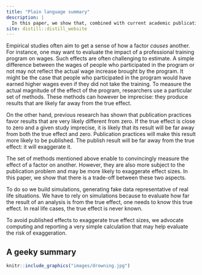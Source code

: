 ```yaml
---
title: "Plain language summary"
description: |
  In this paper, we show that, combined with current academic publication practices, front line empirical methods, efficient to identify how a factor causes another, may be more likely to exaggerate the size of the effect of interest."
site: distill::distill_website
---
```


Empirical studies often aim to get a sense of how a factor *causes* another. For instance, one may want to evaluate the impact of a professional training program on wages. Such effects are often challenging to estimate. A simple difference between the wages of people who participated in the program or not may not reflect the actual wage increase brought by the program. It might be the case that people who participated in the program would have earned higher wages even if they did not take the training. To measure the actual magnitude of the effect of the program, researchers use a particular set of methods. These methods can however be imprecise: they produce results that are likely far away from the true effect.
<!-- In this paper, we show how academic publication practices can lead these otherwise effective methods to yield incorrect estimates of the effect size.  -->

On the other hand, previous research has shown that publication practices favor results that are very likely different from zero. If the true effect is close to zero and a given study imprecise, it is likely that its result will be far away from both the true effect and zero. Publication practices will make this result more likely to be published. The publish result will be far away from the true effect: it will exaggerate it.

The set of methods mentioned above enable to convincingly measure the effect of a factor on another. However, they are also more subject to the publication problem and may be more likely to exaggerate effect sizes. In this paper, we show that there is a trade-off between these two aspects.

To do so we build simulations, generating fake data representative of real life situations. We have to rely on simulations because to evaluate how far the result of an analysis is from the true effect, one needs to know this true effect. In real life cases, the true effect is never known.

To avoid published effects to exaggerate true effect sizes, we advocate computing and reporting a very simple calculation that may help evaluate the risk of exaggeration.

<!-- ```{r} -->
<!-- n <- 200 -->
<!-- true_effect <- 1 -->
<!-- se <- 1 -->

<!-- tibble(estimate = rnorm(200, true_effect, se)) %>%  -->
<!--   mutate(significant = (abs(estimate) > 1.96*se)) %>%  -->
<!--   ggplot(aes(x = estimate, color = significant, fill = significant)) + -->
<!--   geom_dotplot() -->
<!-- ``` -->



## A geeky summary

```r
knitr::include_graphics("images/drowning.jpg")
```




















